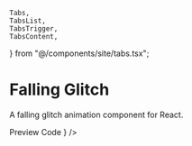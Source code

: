     Tabs,
    TabsList,
    TabsTrigger,
    TabsContent,
} from "@/components/site/tabs.tsx";


# Falling Glitch
A falling glitch animation component for React.

<Tabs defaultValue="preview" className="">
  <TabsList>
    <TabsTrigger value="preview">Preview</TabsTrigger>
    <TabsTrigger value="code">Code</TabsTrigger>
  </TabsList>
  <TabsContent value="preview">
    <ComponentRenderer component={<FallingGlitchAn />} />
  </TabsContent>
  <TabsContent value="code">
    <CodeBlock filePath="src/app/components/falling-glitch/falling-glitch.tsx" />
  </TabsContent>
</Tabs>

